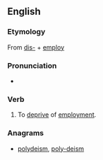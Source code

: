 ==English==
===Etymology===
From [[dis-]] + [[employ]]

===Pronunciation===
* {{audio|en-us-disemploy.ogg|Audio (US)|lang=en}}

===Verb===
{{en-verb}}
# To [[deprive]] of [[employment]].

===Anagrams===
* [[polydeism#English|polydeism]], [[poly-deism#English|poly-deism]]